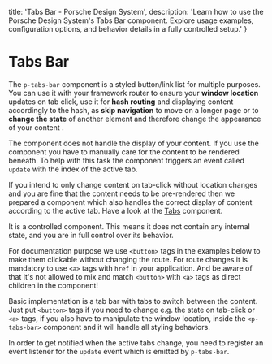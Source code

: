 
  title: 'Tabs Bar - Porsche Design System',
  description: 'Learn how to use the Porsche Design System\'s Tabs Bar component. Explore usage examples, configuration options, and behavior details in a fully controlled setup.'
}

# Tabs Bar <ComponentStatus tagName="p-tabs-bar"></ComponentStatus>

The `p-tabs-bar` component is a styled button/link list for multiple purposes. You can use it with your framework router
to ensure your **window location** updates on tab click, use it for **hash routing** and displaying content accordingly
to the hash, as **skip navigation** to move on a longer page or to **change the state** of another element and therefore
change the appearance of your content .

The component does not handle the display of your content. If you use the component you have to manually care for the
content to be rendered beneath. To help with this task the component triggers an event called `update` with the index of
the active tab.

If you intend to only change content on tab-click without location changes and you are fine that the content needs to be
pre-rendered then we prepared a component which also handles the correct display of content according to the active tab.
Have a look at the [Tabs](/components/tabs/) component.

It is a controlled component. This means it does not contain any internal state, and you are in full control over its
behavior.

<Notification heading="Important note" heading-tag="h2" state="warning">
  For documentation purpose we use <code>&lt;button&gt;</code> tags in the examples below to make them clickable without changing the route.
  For route changes it is mandatory to use <code>&lt;a&gt;</code> tags with <code>href</code> in your application. And be aware of that it's not allowed to mix and match <code>&lt;button&gt;</code> with <code>&lt;a&gt;</code> tags as direct children in the component!
</Notification>

Basic implementation is a tab bar with tabs to switch between the content. Just put `<button>` tags if you need to
change e.g. the state on tab-click or `<a>` tags, if you also have to manipulate the window location, inside the
`<p-tabs-bar>` component and it will handle all styling behaviors.

In order to get notified when the active tabs change, you need to register an event listener for the `update` event
which is emitted by `p-tabs-bar`.

<Configurator tagName="p-tabs-bar" story={tabsBarStory} />

